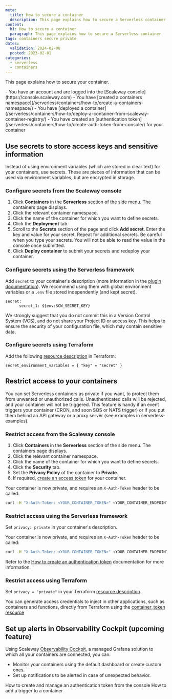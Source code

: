 ```yaml
---
meta:
  title: How to secure a container
  description: This page explains how to secure a Serverless container
content:
  h1: How to secure a container
  paragraph: This page explains how to secure a Serverless container
tags: containers secure private
dates:
  validation: 2024-02-08
  posted: 2023-02-01
categories:
  - serverless
  - containers
---
```


This page explains how to secure your container.

<Macro id="requirements" />

<Message type="requirement">
  - You have an account and are logged into the [Scaleway console](https://console.scaleway.com)
  - You have [created a containers namespace](/serverless/containers/how-to/create-a-containers-namespace/)
  - You have [deployed a container](/serverless/containers/how-to/deploy-a-container-from-scaleway-container-registry/)
  - You have created an [authentication token](/serverless/containers/how-to/create-auth-token-from-console/) for your container
</Message>

## Use secrets to store access keys and sensitive information

Instead of using environment variables (which are stored in clear text) for your containers, use secrets. These are pieces of information that can be used via environment variables, but are encrypted in storage. 

### Configure secrets from the Scaleway console

1. Click **Containers** in the **Serverless** section of the side menu. The containers page displays.
2. Click the relevant container namespace. 
3. Click the name of the container for which you want to define secrets.
4. Click the **Deployment** tab.
5. Scroll to the **Secrets** section of the page and click **Add secret**. Enter the key and value for your secret. Repeat for additional secrets.
    <Message type="important">
        Be careful when you type your secrets. You will not be able to read the value in the console once submitted.
    </Message>
6. Click **Deploy container** to submit your secrets and redeploy your container. 

### Configure secrets using the Serverless framework

Add `secret` to your container's description (more information in the [plugin documentation](https://github.com/scaleway/serverless-scaleway-functions#security-and-secret-management)).
We recommend using them with global environment variables or a `.env` file stored independently (and kept secret).

``` 
secret:
      secret_1: ${env:SCW_SECRET_KEY} 
```
<Message type="important">
    We strongly suggest that you do not commit this in a Version Control System (VCS), and do not share your Project ID or access key. This helps to ensure the security of your configuration file, which may contain sensitive data.
</Message>

### Configure secrets using Terraform

Add the following [resource description](https://registry.terraform.io/providers/scaleway/scaleway/latest/docs/resources/container) in Terraform:

```
secret_environment_variables = { "key" = "secret" }
```

## Restrict access to your containers

You can set Serverless containers as private if you want, to protect them from unwanted or unauthorized calls. 
Unauthenticated calls will be rejected, and your container will not be triggered. This feature is handy if an event triggers your container (CRON, and soon SQS or NATS trigger) or if you put them behind an API gateway or a proxy server (see examples in serverless-examples).

### Restrict access from the Scaleway console

1. Click **Containers** in the **Serverless** section of the side menu. The containers page displays.
2. Click the relevant container namespace. 
3. Click the name of the container for which you want to define secrets.
4. Click the **Security** tab.
5. Set the **Privacy Policy** of the container to **Private**. 
6. If required, [create an access token](/serverless/containers/how-to/create-auth-token-from-console/) for your container.

Your container is now private, and requires an `X-Auth-Token` header to be called:

```bash
curl -H "X-Auth-Token: <YOUR_CONTAINER_TOKEN>" <YOUR_CONTAINER_ENDPOINT>
```

### Restrict access using the Serverless framework

Set `privacy: private` in your container's description.

Your container is now private, and requires an `X-Auth-Token` header to be called:

```bash
curl -H "X-Auth-Token: <YOUR_CONTAINER_TOKEN>" <YOUR_CONTAINER_ENDPOINT>
```

Refer to the [How to create an authentication token](/serverless/containers/how-to/create-auth-token-from-console/) documentation for more information.

### Restrict access using Terraform

Set `privacy = "private"` in your Terraform [resource description](https://registry.terraform.io/providers/scaleway/scaleway/latest/docs/resources/container).

You can generate access credentials to inject in other applications, such as containers and functions, directly from Terraform using the [container_token resource](https://registry.terraform.io/providers/scaleway/scaleway/latest/docs/resources/container_token)

## Set up alerts in Observability Cockpit (upcoming feature)

Using Scaleway [Observability Cockpit](/observability/cockpit/quickstart/), a managed Grafana solution to which all your containers are connected, you can:
* Monitor your containers using the default dashboard or create custom ones.
* Set up notifications to be alerted in case of unexpected behavior.

<Navigation title="See also">
  <PreviousButton to="/serverless/containers/how-to/create-auth-token-from-console/">How to create and manage an authentication token from the console</PreviousButton>
  <NextButton to="/serverless/containers/how-to/add-trigger-to-a-container//">How to add a trigger to a container</NextButton>
</Navigation>